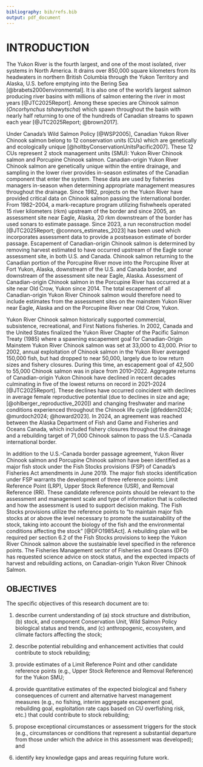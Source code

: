 ```yaml
---
bibliography: bib/refs.bib
output: pdf_document
---
```

# INTRODUCTION {#sec:introduction}

The Yukon River is the fourth largest, and one of the most isolated, river systems in North America. It drains over 850,000 square kilometers from its headwaters in northern British Columbia through the Yukon Territory and Alaska, U.S. before emptying into the Bering Sea [@brabets2000environmental]. It is also one of the world’s largest salmon producing river basins with millions of salmon entering the river in most years [@JTC2025Report]. Among these species are Chinook salmon (*Oncorhynchus tshawytscha*) which spawn throughout the basin with nearly half returning to one of the hundreds of Canadian streams to spawn each year [@JTC2025Report; @brown2017].  

Under Canada’s Wild Salmon Policy [@WSP2005], Canadian Yukon River Chinook salmon belong to 12 conservation units (CUs) which are genetically and ecologically unique [@holtbyConservationUnitsPacific2007]. These 12 CUs represent 2 stock management units (SMU): Yukon River Chinook salmon and Porcupine Chinook salmon. Canadian-origin Yukon River Chinook salmon are genetically unique within the entire drainage, and sampling in the lower river provides in-season estimates of the Canadian component that enter the system. These data are used by fisheries managers in-season when determining appropriate management measures throughout the drainage. Since 1982, projects on the Yukon River have provided critical data on Chinook salmon passing the international border. From 1982–2004, a mark-recapture program utilizing fishwheels operated 15 river kilometers (rkm) upstream of the border and since 2005, an assessment site near Eagle, Alaska, 20 rkm downstream of the border has used sonars to estimate passage. Since 2023, a run reconstruction model [@JTC2025Report; @connors_estimates_2023] has been used which incorporates assessment data to provide a postseason estimate of border passage. Escapement of Canadian-origin Chinook salmon is determined by removing harvest estimated to have occurred upstream of the Eagle sonar assessment site, in both U.S. and Canada. Chinook salmon returning to the Canadian portion of the Porcupine River move into the Porcupine River at Fort Yukon, Alaska, downstream of the U.S. and Canada border, and downstream of the assessment site near Eagle, Alaska. Assessment of Canadian-origin Chinook salmon in the Porcupine River has occurred at a site near Old Crow, Yukon since 2014. The total escapement of all Canadian-origin Yukon River Chinook salmon would therefore need to include estimates from the assessment sites on the mainstem Yukon River near Eagle, Alaska and on the Porcupine River near Old Crow, Yukon. 

Yukon River Chinook salmon historically supported commercial, subsistence, recreational, and First Nations fisheries. In 2002, Canada and the United States finalized the Yukon River Chapter of the Pacific Salmon Treaty (1985) where a spawning escapement goal for Canadian-Origin Mainstem Yukon River Chinook salmon was set at 33,000 to 43,000. Prior to 2002, annual exploitation of Chinook salmon in the Yukon River averaged 150,000 fish, but had dropped to near 50,000, largely due to low return sizes and fishery closures. During this time, an escapement goal of 42,500 to 55,000 Chinook salmon was in place from 2010–2022. Aggregate returns of Canadian-origin Yukon Chinook have declined in recent decades culminating in five of the lowest returns on record in 2021–2024 [@JTC2025Report]. These declines have occurred coincident with declines in average female reproductive potential (due to declines in size and age; [@ohlberger_reproductive_2020]) and changing freshwater and marine conditions experienced throughout the Chinook life cycle [@feddern2024; @murdoch2024; @howard2023]. In 2024, an agreement was reached between the Alaska Department of Fish and Game and Fisheries and Oceans Canada, which included fishery closures throughout the drainage and a rebuilding target of 71,000 Chinook salmon to pass the U.S.-Canada international border. 

In addition to the U.S.-Canada border passage agreement, Yukon River Chinook salmon and Porcupine Chinook salmon have been identified as a major fish stock under the Fish Stocks provisions (FSP) of Canada’s Fisheries Act amendments in June 2019. The major fish stocks identification under FSP warrants the development of three reference points: Limit Reference Point (LRP), Upper Stock Reference (USR), and Removal Reference (RR). These candidate reference points should be relevant to the assessment and management scale and type of information that is collected and how the assessment is used to support decision making. The Fish Stocks provisions utilize the reference points to “to maintain major fish stocks at or above the level necessary to promote the sustainability of the stock, taking into account the biology of the fish and the environmental conditions affecting the stock” [@DFO1985Act]. A rebuilding plan will be required per section 6.2 of the Fish Stocks provisions to keep the Yukon River Chinook salmon above the sustainable level specified in the reference points. The Fisheries Management sector of Fisheries and Oceans (DFO) has requested science advice on stock status, and the expected impacts of harvest and rebuilding actions, on Canadian-origin Yukon River Chinook Salmon.  

## OBJECTIVES

The specific objectives of this research document are to:

1.  describe current understanding of (a) stock structure and distribution, (b) stock, and component Conservation Unit, Wild Salmon Policy biological status and trends, and (c) anthropogenic, ecosystem, and climate factors affecting the stock;

2.  describe potential rebuilding and enhancement activities that could contribute to stock rebuilding;

3.  provide estimates of a Limit Reference Point and other candidate reference points (e.g., Upper Stock Reference and Removal Reference) for the Yukon SMU;

4.  provide quantitative estimates of the expected biological and fishery consequences of current and alternative harvest management measures (e.g., no fishing, interim aggregate escapement goal, rebuilding goal, exploitation rate caps based on CU overfishing risk, etc.) that could contribute to stock rebuilding;

5.  propose exceptional circumstances or assessment triggers for the stock (e.g., circumstances or conditions that represent a substantial departure from those under which the advice in this assessment was developed); and

6.  identify key knowledge gaps and areas requiring future work.

